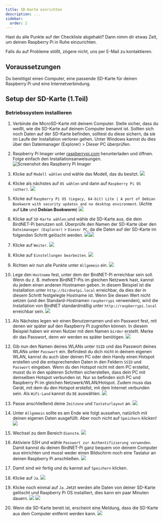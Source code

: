 ```yaml
---
title: SD-Karte einrichten
description: ...
sidebar:
  order: 2
---
```



Hast du alle Punkte auf der Checkliste abgehakt? Dann nimm dir etwas Zeit, um deinen Raspberry Pi in Ruhe einzurichten.

Falls du auf Probleme stößt, zögere nicht, uns per E-Mail zu kontaktieren.

## Voraussetzungen

Du benötigst einen Computer, eine passende SD-Karte für deinen Raspberry Pi und eine Internetverbindung.

## Setup der SD-Karte (1.Teil)

### Betriebssystem installieren

<Steps>

1. Verbinde die MicroSD-Karte mit deinem Computer.
   Stelle sicher, dass du weißt, wie die SD-Karte auf deinem Computer benannt ist. Sollten sich noch Daten auf der SD-Karte befinden, solltest du diese sichern, da sie im Laufe der Installation verloren gehen. Unter Windows kannst du dies über den Dateimanager (Explorer) > Dieser PC überprüfen.

2. Raspberry Pi Imager unter [raspberrypi.com](https://www.raspberrypi.com/software/) herunterladen und öffnen. Folge einfach den Installationsanweisungen.
   ![Screenshot des Raspberry Pi Imager](/src/images/project01/pi-setup/01pi_imager.jpg)

3. Klicke auf `Modell wählen` und wähle das Modell, das du besitzt.
   ![](/src/images/project01/pi-setup/02.jpg)

4. Klicke als nächstes auf `OS wählen` und dann auf `Raspberry Pi OS (other)`.
   ![](/src/images/project01/pi-setup/03.jpg)

5. Klicke auf `Raspberry Pi OS (Legacy, 64-bit) Lite | A port of Debian Bookworm with security updates and no desktop environment`. (Achte auf **Lite** und **Debian Bookworm**)
   ![](/src/images/project01/pi-setup/04.jpg)

6. Klicke auf `SD-Karte wählen` und wähle die SD-Karte aus, die dein BirdNET-Pi benutzen soll. Überprüfe den Namen der SD-Karte über den `Dateimanager (Explorer)` > `Dieser PC`, da die Daten auf der SD-Karte im folgenden Schritt gelöscht werden.
   ![](/src/images/project01/pi-setup/05.jpg)![](/src/images/project01/pi-setup/06.jpg)

7. Klicke auf `Weiter`.
   ![](/src/images/project01/pi-setup/07.jpg)

8. Klicke auf `Einstellungen bearbeiten`.
   ![](/src/images/project01/pi-setup/08.png)

9. Richten wir nun alle Punkte unter `Allgemein` ein.
   ![](/src/images/project01/pi-setup/09.jpg)

10. Lege den `Hostname` fest, unter dem der BirdNET-Pi erreichbar sein soll. Wenn du z. B. mehrere BirdNET-Pis im gleichen Netzwerk hast, kannst du jedem einen anderen Hostnamen geben. In diesem Beispiel ist die Installation unter `http://birdnetpi.local` erreichbar, da dies der in diesem Schritt festgelegte Hostname ist. Wenn Sie diesen Wert nicht setzen (und den Standard-Hostnamen `raspberrypi` verwenden), wird die Installation von BirdNET standardmäßig unter `http://raspberrypi.local` erreichbar sein.
    ![](/src/images/project01/pi-setup/10.jpg)

11. Als Nächstes legen wir einen Benutzernamen und ein Passwort fest, mit denen wir später auf den Raspberry Pi zugreifen können. In diesem Beispiel haben wir einen Nutzer mit dem Namen `birder` erstellt. Merke dir das Passwort, denn wir werden es später benötigen.
    ![](/src/images/project01/pi-setup/11.jpg)

12. Gib nun den Namen deines WLANs unter `SSID` und das Passwort deines WLANs unter `Passwort` ein. Befindest du dich nicht in deinem eigenen WLAN, kannst du auch über deinen PC oder dein Handy einen Hotspot erstellen und die entsprechenden Daten in den Feldern `SSID` und `Passwort` eingeben. Wenn du den Hotspot nicht mit dem PC erstellst, musst du in den späteren Schritten sicherstellen, dass dein PC mit demselben Hotspot verbunden ist. Nur so befinden sich PC und Raspberry Pi im gleichen Netzwerk/WLAN/Hotspot. Zudem muss das Gerät, mit dem du den Hotspot erstellst, mit dem Internet verbunden sein. Als `WiFi-Land` kannst du `DE` auswählen.
    ![](/src/images/project01/pi-setup/12.jpg)

13. Passe anschließend deine `Zeitzone` und `Tastaturlayout` an.
    ![](/src/images/project01/pi-setup/13.jpg)

14. Unter `Allgemein` sollte es am Ende wie folgt aussehen, natürlich mit deinen eigenen Daten ausgefüllt. Aber noch nicht auf `Speichern` klicken!
    ![](/src/images/project01/pi-setup/14.jpg)

15. Wechsel zu dem Bereich `Dienste`.
    ![](/src/images/project01/pi-setup/15.jpg)

16. Aktiviere SSH und wähle `Passwort zur Authentifizierung verwenden`. Damit kannst du deinen BirdNET-Pi ganz bequem von deinem Computer aus einrichten und musst weder einen Bildschirm noch eine Tastatur an deinen Raspberry Pi anschließen.
    ![](/src/images/project01/pi-setup/16.jpg)

17. Damit sind wir fertig und du kannst auf `Speichern` klicken.

18. Klicke auf `Ja`.
    ![](/src/images/project01/pi-setup/17.jpg)

19. Klicke noch einmal auf `Ja`. Jetzt werden alle Daten von deiner SD-Karte gelöscht und Raspberry Pi OS installiert, dies kann ein paar Minuten dauern.
    ![](/src/images/project01/pi-setup/18.jpg)
    ![](/src/images/project01/pi-setup/19.jpg)

20. Wenn die SD-Karte bereit ist, erscheint eine Meldung, dass die SD-Karte aus dem Computer entfernt werden kann.
    ![](/src/images/project01/pi-setup/20.jpg)

</Steps>
